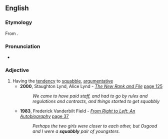 ==English==

===Etymology===
From {{suffix|en|squabble|y}}.

===Pronunciation===
* {{rhymes|en|ɒbəli}}

===Adjective===
{{en-adj}}

# Having the [[tendency]] to [[squabble]], [[argumentative]]
#* '''2000''', Staughton Lynd, Alice Lynd - ''[http://books.google.com/books?id=M2kYtHspVzcC The New Rank and File]'' [http://books.google.com/books?id=M2kYtHspVzcC&pg=PA125&dq=squabbly&lr=&sig=pISvRaSRV2N_5QlUxukcLCBNf0s page 125]
#*: ''We came to have paid staff, and had to go by rules and regulations and contracts, and things started to get squabbly''
#* '''1983''', Frederick Vanderbilt Field - ''[http://books.google.com/books?id=I0IiAAAAMAAJ&pgis=1 From Right to Left: An Autobiography]'' [http://books.google.com/books?id=I0IiAAAAMAAJ&q=squabbly&dq=squabbly&lr=&pgis=1 page 37]
#*: ''Perhaps the two girls were closer to each other, but Osgood and I were a '''squabbly''' pair of youngsters.''